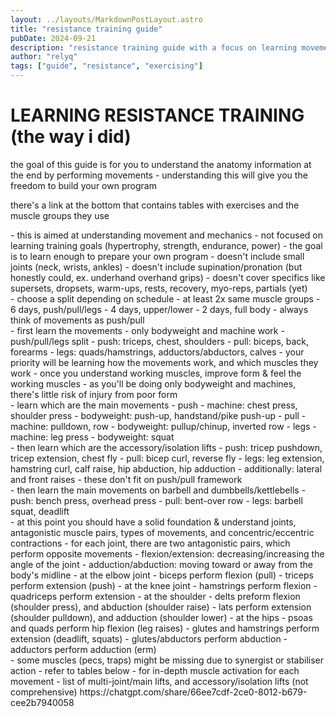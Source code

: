 ```yaml
---
layout: ../layouts/MarkdownPostLayout.astro
title: "resistance training guide"
pubDate: 2024-09-21
description: "resistance training guide with a focus on learning movements and building your own program"
author: "relyq"
tags: ["guide", "resistance", "exercising"]
---
```


# LEARNING RESISTANCE TRAINING (the way i did)
the goal of this guide is for you to understand the anatomy information at the end by performing movements - understanding this will give you the freedom to build your own program

there's a link at the bottom that contains tables with exercises and the muscle groups they use

<div>
- this is aimed at understanding movement and mechanics
  - not focused on learning training goals (hypertrophy, strength, endurance, power)
- the goal is to learn enough to prepare your own program
- doesn't include small joints (neck, wrists, ankles)
- doesn't include supination/pronation (but honestly could, ex. underhand overhand grips)
- doesn't cover specifics like supersets, dropsets, warm-ups, rests, recovery, myo-reps, partials (yet)
</div>

<div>
- choose a split depending on schedule
  - at least 2x same muscle groups
  - 6 days, push/pull/legs
  - 4 days, upper/lower
  - 2 days, full body
- always think of movements as push/pull
</div>

<div>
- first learn the movements
  - only bodyweight and machine work
  - push/pull/legs split
    - push: triceps, chest, shoulders
    - pull: biceps, back, forearms
    - legs: quads/hamstrings, adductors/abductors, calves
  - your priority will be learning how the movements work, and which muscles they work
  - once you understand working muscles, improve form & feel the working muscles
  - as you'll be doing only bodyweight and machines, there's little risk of injury from poor form
</div>

<div>
- learn which are the main movements
  - push
    - machine: chest press, shoulder press
    - bodyweight: push-up, handstand/pike push-up
  - pull
    - machine: pulldown, row
    - bodyweight: pullup/chinup, inverted row
  - legs
    - machine: leg press
    - bodyweight: squat
</div>

<div>
- then learn which are the accessory/isolation lifts
  - push: tricep pushdown, tricep extension, chest fly
  - pull: bicep curl, reverse fly
  - legs: leg extension, hamstring curl, calf raise, hip abduction, hip adduction
  - additionally: lateral and front raises
    - these don't fit on push/pull framework
</div>

<div>
- then learn the main movements on barbell and dumbbells/kettlebells
  - push: bench press, overhead press
  - pull: bent-over row
  - legs: barbell squat, deadlift
</div>

<div>
- at this point you should have a solid foundation & understand joints, antagonistic muscle pairs, types of movements, and concentric/eccentric contractions
  - for each joint, there are two antagonistic pairs, which perform opposite movements
    - flexion/extension: decreasing/increasing the angle of the joint
    - adduction/abduction: moving toward or away from the body's midline
  - at the elbow joint
    - biceps perform flexion (pull)
    - triceps perform extension (push)
  - at the knee joint
    - hamstrings perform flexion
    - quadriceps perform extension
  - at the shoulder
    - delts preform flexion (shoulder press), and abduction (shoulder raise)
    - lats perform extension (shoulder pulldown), and adduction (shoulder lower)
  - at the hips
    - psoas and quads perform hip flexion (leg raises)
    - glutes and hamstrings perform extension (deadlift, squats)
    - glutes/abductors perform abduction
    - adductors perform adduction (erm)
</div>

<div>
- some muscles (pecs, traps) might be missing due to synergist or stabiliser action
- refer to tables below 
  - for in-depth muscle activation for each movement
  - list of multi-joint/main lifts, and accessory/isolation lifts (not comprehensive) https://chatgpt.com/share/66ee7cdf-2ce0-8012-b679-cee2b7940058
</div>